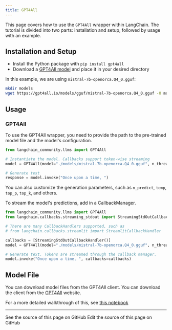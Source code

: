 ```yaml
---
title: GPT4All
---
```


This page covers how to use the `GPT4All` wrapper within LangChain. The tutorial is divided into two parts: installation and setup, followed by usage with an example.

## Installation and Setup

- Install the Python package with `pip install gpt4all`
- Download a [GPT4All model](https://gpt4all.io/index.html) and place it in your desired directory

In this example, we are using `mistral-7b-openorca.Q4_0.gguf`:

```bash
mkdir models
wget https://gpt4all.io/models/gguf/mistral-7b-openorca.Q4_0.gguf -O models/mistral-7b-openorca.Q4_0.gguf
```

## Usage

### GPT4All

To use the GPT4All wrapper, you need to provide the path to the pre-trained model file and the model's configuration.

```python
from langchain_community.llms import GPT4All

# Instantiate the model. Callbacks support token-wise streaming
model = GPT4All(model="./models/mistral-7b-openorca.Q4_0.gguf", n_threads=8)

# Generate text
response = model.invoke("Once upon a time, ")
```

You can also customize the generation parameters, such as `n_predict`, `temp`, `top_p`, `top_k`, and others.

To stream the model's predictions, add in a CallbackManager.

```python
from langchain_community.llms import GPT4All
from langchain.callbacks.streaming_stdout import StreamingStdOutCallbackHandler

# There are many CallbackHandlers supported, such as
# from langchain.callbacks.streamlit import StreamlitCallbackHandler

callbacks = [StreamingStdOutCallbackHandler()]
model = GPT4All(model="./models/mistral-7b-openorca.Q4_0.gguf", n_threads=8)

# Generate text. Tokens are streamed through the callback manager.
model.invoke("Once upon a time, ", callbacks=callbacks)
```

## Model File

You can download model files from the GPT4All client. You can download the client from the [GPT4All](https://gpt4all.io/index.html) website.

For a more detailed walkthrough of this, see [this notebook](/oss/python/integrations/llms/gpt4all)

---

<CardGroup cols={2}>
  <Card title="View Source" icon="eye" href="https://github.com/langchain-ai/docs/blob/main/src/oss/python/integrations/providers/gpt4all.mdx">
    See the source of this page on GitHub
  </Card>
  <Card title="Edit Source" icon="pen-to-square" href="https://github.com/langchain-ai/docs/edit/main/src/oss/python/integrations/providers/gpt4all.mdx">
    Edit the source of this page on GitHub
  </Card>
</CardGroup>
